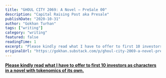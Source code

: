 ```yaml
---
title: "GHOUL CITY 2069: A Novel — PreSale 00"
description: "Capital Raising Post aka Presale"
publishDate: "2020-10-31"
author: "Gokhan Turhan"
tags: ["writing"]
category: "writing"
featured: false
readingTime: 1
excerpt: "Please kindly read what I have to offer to first 10 investors as characters in a novel with tokenomics of its own."
originalUrl: "https://gokhan.substack.com/p/ghoul-city-2069-a-novel-presale-00"
---
```


**[Please kindly read what I have to offer to first 10 investors as characters in a novel with tokenomics of its own.](https://gigabvgatti.medium.com/ghoul-city-2069-a-novel-f3ecd483b586)**